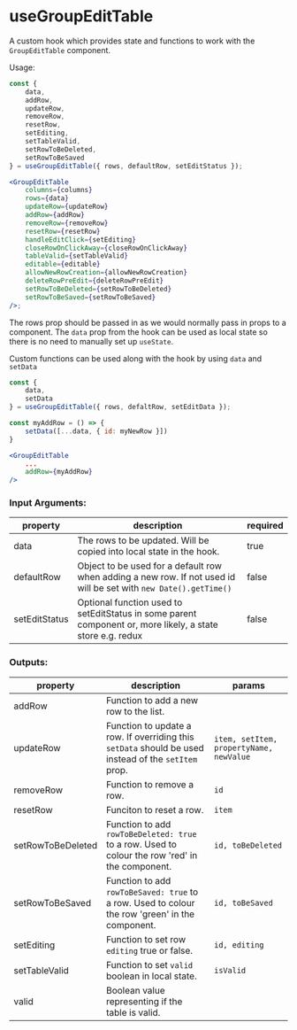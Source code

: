 
<Meta title="Hooks/useGroupEditTable" />

# useGroupEditTable

A custom hook which provides state and functions to work with the `GroupEditTable` component.

Usage:

```jsx
const {
    data,
    addRow,
    updateRow,
    removeRow,
    resetRow,
    setEditing,
    setTableValid,
    setRowToBeDeleted,
    setRowToBeSaved
} = useGroupEditTable({ rows, defaultRow, setEditStatus });

<GroupEditTable
    columns={columns}
    rows={data}
    updateRow={updateRow}
    addRow={addRow}
    removeRow={removeRow}
    resetRow={resetRow}
    handleEditClick={setEditing}
    closeRowOnClickAway={closeRowOnClickAway}
    tableValid={setTableValid}
    editable={editable}
    allowNewRowCreation={allowNewRowCreation}
    deleteRowPreEdit={deleteRowPreEdit}
    setRowToBeDeleted={setRowToBeDeleted}
    setRowToBeSaved={setRowToBeSaved}
/>;
```

The rows prop should be passed in as we would normally pass in props to a component.
The `data` prop from the hook can be used as local state so there is no need to manually set up `useState`.

Custom functions can be used along with the hook by using `data` and `setData`

```jsx
const {
    data,
    setData
} = useGroupEditTable({ rows, defaltRow, setEditData });

const myAddRow = () => {
    setData([...data, { id: myNewRow }])
}

<GroupEditTable
    ...
    addRow={myAddRow}
/>

```

### Input Arguments:

| property   | description                                                                                                       | required |
| ---------- | ----------------------------------------------------------------------------------------------------------------- | -------- |
| data       | The rows to be updated. Will be copied into local state in the hook.                                              | true     |
| defaultRow | Object to be used for a default row when adding a new row. If not used id will be set with `new Date().getTime()` | false    |
| setEditStatus | Optional function used to setEditStatus in some parent component or, more likely, a state store e.g. redux | false    |

### Outputs:

| property          | description                                                                                          | params                                  |
| ----------------- | ---------------------------------------------------------------------------------------------------- | --------------------------------------- |
| addRow            | Function to add a new row to the list.                                                               |                                         |
| updateRow         | Function to update a row. If overriding this `setData` should be used instead of the `setItem` prop. | `item, setItem, propertyName, newValue` |
| removeRow         | Function to remove a row.                                                                            | `id`                                    |
| resetRow          | Funciton to reset a row.                                                                             | `item`                                  |
| setRowToBeDeleted | Function to add `rowToBeDeleted: true` to a row. Used to colour the row 'red' in the component.      | `id, toBeDeleted`                       |
| setRowToBeSaved   | Function to add `rowToBeSaved: true` to a row. Used to colour the row 'green' in the component.      | `id, toBeSaved`                         |
| setEditing        | Function to set row `editing` true or false.                                                         | `id, editing`                           |
| setTableValid     | Function to set `valid` boolean in local state.                                                      | `isValid`                               |
| valid             | Boolean value representing if the table is valid.                                                    |                                         |
